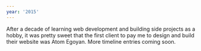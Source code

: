 ```yaml
---
year: '2015'
---
```


<Step icon="🚀" heading="Launched egofilmarts.com" date="July 15, 2019">
  After a decade of learning web development and building side projects as a hobby,
  it was pretty sweet that the first client to pay me to design and build their
  website was Atom Egoyan.
</Step>

<Step icon="☕" heading="Work in progress..." date="">
  More timeline entries coming soon.
</Step>
